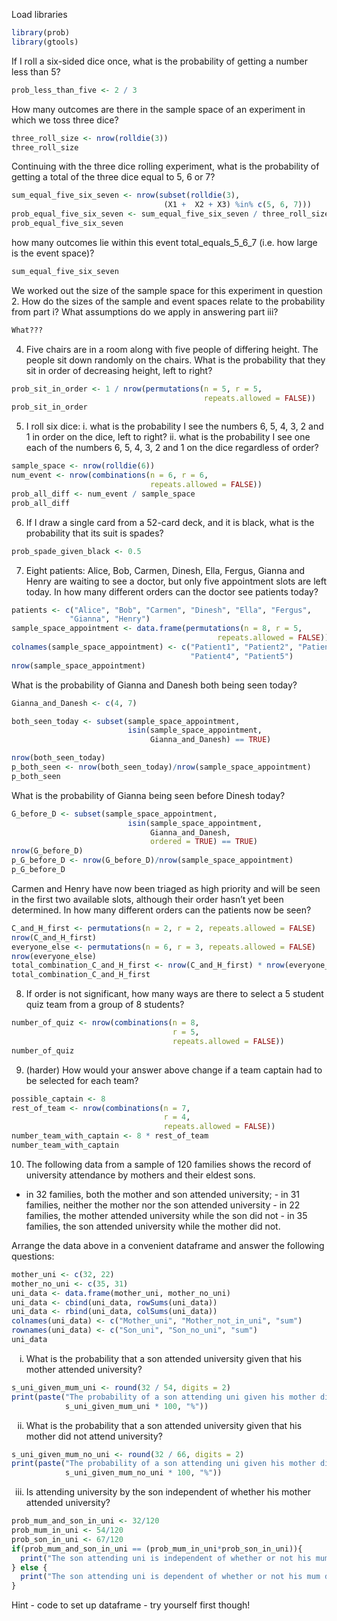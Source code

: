 Load libraries
```r
library(prob)
library(gtools)
```

If I roll a six-sided dice once, what is the probability of getting a number less than 5?
```r
prob_less_than_five <- 2 / 3
```

How many outcomes are there in the sample space of an experiment in which we toss three dice?
```r
three_roll_size <- nrow(rolldie(3))
three_roll_size
```

Continuing with the three dice rolling experiment, what is the probability of getting a total of the three dice equal to 5, 6 or 7?
```r
sum_equal_five_six_seven <- nrow(subset(rolldie(3), 
                                  (X1 +  X2 + X3) %in% c(5, 6, 7)))
prob_equal_five_six_seven <- sum_equal_five_six_seven / three_roll_size
prob_equal_five_six_seven
```

how many outcomes lie within this event total_equals_5_6_7 (i.e. how large is the event space)?
```r
sum_equal_five_six_seven
```

We worked out the size of the sample space for this experiment in question 2. How do the sizes of the sample and event spaces relate to the probability from part i?
What assumptions do we apply in answering part iii?
```r
What???
```


4. Five chairs are in a room along with five people of differing height. The people sit down randomly on the chairs. What is the probability that they sit in order of decreasing height, left to right?
```r
prob_sit_in_order <- 1 / nrow(permutations(n = 5, r = 5, 
                                           repeats.allowed = FALSE))
prob_sit_in_order
```

5. I roll six dice: i. what is the probability I see the numbers 6, 5, 4, 3, 2 and 1 in order on the dice, left to right? ii. what is the probability I see one each of the numbers 6, 5, 4, 3, 2 and 1 on the dice regardless of order?
```r
sample_space <- nrow(rolldie(6))
num_event <- nrow(combinations(n = 6, r = 6, 
                               repeats.allowed = FALSE))
prob_all_diff <- num_event / sample_space
prob_all_diff
```

6. If I draw a single card from a 52-card deck, and it is black, what is the probability that its suit is spades? 
```r
prob_spade_given_black <- 0.5
```

7. Eight patients: Alice, Bob, Carmen, Dinesh, Ella, Fergus, Gianna and Henry are waiting to see a doctor, but only five appointment slots are left today.
In how many different orders can the doctor see patients today?
```r
patients <- c("Alice", "Bob", "Carmen", "Dinesh", "Ella", "Fergus",
             "Gianna", "Henry")
sample_space_appointment <- data.frame(permutations(n = 8, r = 5, 
                                              repeats.allowed = FALSE))
colnames(sample_space_appointment) <- c("Patient1", "Patient2", "Patient3", 
                                        "Patient4", "Patient5")
nrow(sample_space_appointment)
```

What is the probability of Gianna and Danesh both being seen today?
```r
Gianna_and_Danesh <- c(4, 7)

both_seen_today <- subset(sample_space_appointment,
                          isin(sample_space_appointment,
                               Gianna_and_Danesh) == TRUE)

nrow(both_seen_today)
p_both_seen <- nrow(both_seen_today)/nrow(sample_space_appointment)
p_both_seen
```


What is the probability of Gianna being seen before Dinesh today?
```r
G_before_D <- subset(sample_space_appointment,
                          isin(sample_space_appointment, 
                               Gianna_and_Danesh, 
                               ordered = TRUE) == TRUE)
nrow(G_before_D)
p_G_before_D <- nrow(G_before_D)/nrow(sample_space_appointment)
p_G_before_D
```

Carmen and Henry have now been triaged as high priority and will be seen in the first two available slots, although their order hasn’t yet been determined. In how many different orders can the patients now be seen?
```r
C_and_H_first <- permutations(n = 2, r = 2, repeats.allowed = FALSE)
nrow(C_and_H_first)
everyone_else <- permutations(n = 6, r = 3, repeats.allowed = FALSE)
nrow(everyone_else)
total_combination_C_and_H_first <- nrow(C_and_H_first) * nrow(everyone_else)
total_combination_C_and_H_first
```

8. If order is not significant, how many ways are there to select a 5 student quiz team from a group of 8 students?
```r
number_of_quiz <- nrow(combinations(n = 8, 
                                    r = 5, 
                                    repeats.allowed = FALSE))
number_of_quiz
```

9. (harder) How would your answer above change if a team captain had to be selected for each team?
```r
possible_captain <- 8
rest_of_team <- nrow(combinations(n = 7, 
                                  r = 4, 
                                  repeats.allowed = FALSE))
number_team_with_captain <- 8 * rest_of_team
number_team_with_captain
```

10. The following data from a sample of 120 families shows the record of university attendance by mothers and their eldest sons.
- in 32 families, both the mother and son attended university; - in 31 families, neither the mother nor the son attended university - in 22 families, the mother attended university while the son did not - in 35 families, the son attended university while the mother did not. 

Arrange the data above in a convenient dataframe and answer the following questions: 
```r
mother_uni <- c(32, 22)
mother_no_uni <- c(35, 31)
uni_data <- data.frame(mother_uni, mother_no_uni)
uni_data <- cbind(uni_data, rowSums(uni_data))
uni_data <- rbind(uni_data, colSums(uni_data))
colnames(uni_data) <- c("Mother_uni", "Mother_not_in_uni", "sum")
rownames(uni_data) <- c("Son_uni", "Son_no_uni", "sum")
uni_data
```

i. What is the probability that a son attended university given that his mother attended university?
```r
s_uni_given_mum_uni <- round(32 / 54, digits = 2)
print(paste("The probability of a son attending uni given his mother did is", 
            s_uni_given_mum_uni * 100, "%"))
```


ii. What is the probability that a son attended university given that his mother did not attend university?
```r
s_uni_given_mum_no_uni <- round(32 / 66, digits = 2)
print(paste("The probability of a son attending uni given his mother did is", 
            s_uni_given_mum_no_uni * 100, "%"))
```

iii. Is attending university by the son independent of whether his mother attended university?
```r
prob_mum_and_son_in_uni <- 32/120
prob_mum_in_uni <- 54/120
prob_son_in_uni <- 67/120
if(prob_mum_and_son_in_uni == (prob_mum_in_uni*prob_son_in_uni)){
  print("The son attending uni is independent of whether or not his mum did")
} else {
  print("The son attending uni is dependent of whether or not his mum did")
}

```


Hint - code to set up dataframe - try yourself first though!